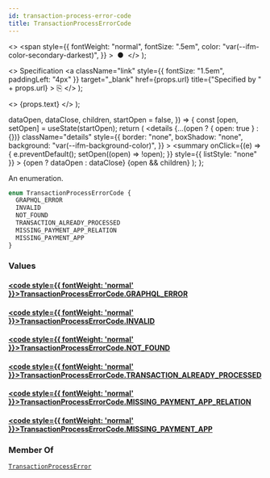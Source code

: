 ```yaml
---
id: transaction-process-error-code
title: TransactionProcessErrorCode
---
```


  <>
    <span
      style={{
        fontWeight: "normal",
        fontSize: ".5em",
        color: "var(--ifm-color-secondary-darkest)",
      }}
    >
      &nbsp;●&nbsp;
    </span>
  </>
);

  <>
    Specification
    <a
      className="link"
      style={{ fontSize: "1.5em", paddingLeft: "4px" }}
      target="\_blank"
      href={props.url}
      title={"Specified by " + props.url}
    >
      ⎘
    </a>
  </>
);

  <>
    <span className={props.class}>{props.text}</span>
  </>
);


  dataOpen,
  dataClose,
  children,
  startOpen = false,
}) => {
  const [open, setOpen] = useState(startOpen);
  return (
    <details
      {...(open ? { open: true } : {})}
      className="details"
      style={{
        border: "none",
        boxShadow: "none",
        background: "var(--ifm-background-color)",
      }}
    >
      <summary
        onClick={(e) => {
          e.preventDefault();
          setOpen((open) => !open);
        }}
        style={{ listStyle: "none" }}
      >
        {open ? dataOpen : dataClose}
      </summary>
      {open && children}
    </details>
  );
};

An enumeration.

```graphql
enum TransactionProcessErrorCode {
  GRAPHQL_ERROR
  INVALID
  NOT_FOUND
  TRANSACTION_ALREADY_PROCESSED
  MISSING_PAYMENT_APP_RELATION
  MISSING_PAYMENT_APP
}
```

### Values

#### [<code style={{ fontWeight: 'normal' }}>TransactionProcessErrorCode.<b>GRAPHQL_ERROR</b></code>](#)

>

#### [<code style={{ fontWeight: 'normal' }}>TransactionProcessErrorCode.<b>INVALID</b></code>](#)

>

#### [<code style={{ fontWeight: 'normal' }}>TransactionProcessErrorCode.<b>NOT_FOUND</b></code>](#)

>

#### [<code style={{ fontWeight: 'normal' }}>TransactionProcessErrorCode.<b>TRANSACTION_ALREADY_PROCESSED</b></code>](#)

>

#### [<code style={{ fontWeight: 'normal' }}>TransactionProcessErrorCode.<b>MISSING_PAYMENT_APP_RELATION</b></code>](#)

>

#### [<code style={{ fontWeight: 'normal' }}>TransactionProcessErrorCode.<b>MISSING_PAYMENT_APP</b></code>](#)

>

### Member Of

[`TransactionProcessError`](../../../api-reference/payments/objects/transaction-process-error) <Badge class="badge badge--secondary" text="object"/>
